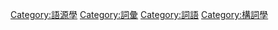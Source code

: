 [[Category:語源學|Category:語源學]]
[[Category:詞彙|Category:詞彙]]
[[Category:詞語|Category:詞語]]
[[Category:構詞學|Category:構詞學]]